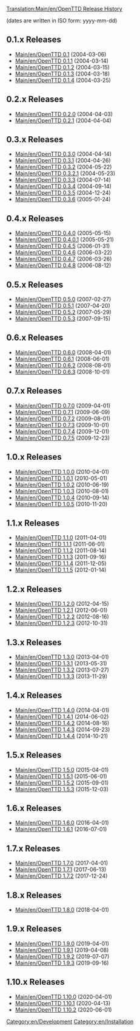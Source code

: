 [[Translation:Main/en/OpenTTD Release History]]
{{en/OTTDVersions}}

(dates are written in ISO form: yyyy-mm-dd)

==0.1.x Releases==
*[[Main/en/OpenTTD 0.1]] (2004-03-06)
*[[Main/en/OpenTTD 0.1.1]] (2004-03-14)
*[[Main/en/OpenTTD 0.1.2]] (2004-03-15)
*[[Main/en/OpenTTD 0.1.3]] (2004-03-18)
*[[Main/en/OpenTTD 0.1.4]] (2004-03-25)

==0.2.x Releases==
*[[Main/en/OpenTTD 0.2.0]] (2004-04-03)
*[[Main/en/OpenTTD 0.2.1]] (2004-04-04)

==0.3.x Releases==
*[[Main/en/OpenTTD 0.3.0]] (2004-04-14)
*[[Main/en/OpenTTD 0.3.1]] (2004-04-26)
*[[Main/en/OpenTTD 0.3.2]] (2004-05-22)
*[[Main/en/OpenTTD 0.3.2.1]] (2004-05-23)
*[[Main/en/OpenTTD 0.3.3]] (2004-07-14)
*[[Main/en/OpenTTD 0.3.4]] (2004-09-14)
*[[Main/en/OpenTTD 0.3.5]] (2004-12-24)
*[[Main/en/OpenTTD 0.3.6]] (2005-01-24)

==0.4.x Releases==
*[[Main/en/OpenTTD 0.4.0]] (2005-05-15)
*[[Main/en/OpenTTD 0.4.0.1]] (2005-05-21)
*[[Main/en/OpenTTD 0.4.5]] (2006-01-31)
*[[Main/en/OpenTTD 0.4.6]] (2006-03-22)
*[[Main/en/OpenTTD 0.4.7]] (2006-03-26)
*[[Main/en/OpenTTD 0.4.8]] (2006-08-12)

==0.5.x Releases==
*[[Main/en/OpenTTD 0.5.0]] (2007-02-27)
*[[Main/en/OpenTTD 0.5.1]] (2007-04-20)
*[[Main/en/OpenTTD 0.5.2]] (2007-05-29)
*[[Main/en/OpenTTD 0.5.3]] (2007-09-15)

==0.6.x Releases==
*[[Main/en/OpenTTD 0.6.0]] (2008-04-01)
*[[Main/en/OpenTTD 0.6.1]] (2008-06-01)
*[[Main/en/OpenTTD 0.6.2]] (2008-08-01)
*[[Main/en/OpenTTD 0.6.3]] (2008-10-01)

==0.7.x Releases==
*[[Main/en/OpenTTD 0.7.0]] (2009-04-01)
*[[Main/en/OpenTTD 0.7.1]] (2009-06-09)
*[[Main/en/OpenTTD 0.7.2]] (2009-08-01)
*[[Main/en/OpenTTD 0.7.3]] (2009-10-01)
*[[Main/en/OpenTTD 0.7.4]] (2009-12-01)
*[[Main/en/OpenTTD 0.7.5]] (2009-12-23)
==1.0.x Releases==
*[[Main/en/OpenTTD 1.0.0]] (2010-04-01)
*[[Main/en/OpenTTD 1.0.1]] (2010-05-01)
*[[Main/en/OpenTTD 1.0.2]] (2010-06-19)
*[[Main/en/OpenTTD 1.0.3]] (2010-08-01)
*[[Main/en/OpenTTD 1.0.4]] (2010-09-14)
*[[Main/en/OpenTTD 1.0.5]] (2010-11-20)

==1.1.x Releases==
*[[Main/en/OpenTTD 1.1.0]] (2011-04-01)
*[[Main/en/OpenTTD 1.1.1]] (2011-06-01)
*[[Main/en/OpenTTD 1.1.2]] (2011-08-14)
*[[Main/en/OpenTTD 1.1.3]] (2011-09-16)
*[[Main/en/OpenTTD 1.1.4]] (2011-12-05)
*[[Main/en/OpenTTD 1.1.5]] (2012-01-14)

==1.2.x Releases==
*[[Main/en/OpenTTD 1.2.0]] (2012-04-15)
*[[Main/en/OpenTTD 1.2.1]] (2012-06-01)
*[[Main/en/OpenTTD 1.2.2]] (2012-08-16)
*[[Main/en/OpenTTD 1.2.3]] (2012-10-31)

==1.3.x Releases==
*[[Main/en/OpenTTD 1.3.0]] (2013-04-01)
*[[Main/en/OpenTTD 1.3.1]] (2013-05-31)
*[[Main/en/OpenTTD 1.3.2]] (2013-07-27)
*[[Main/en/OpenTTD 1.3.3]] (2013-11-29)

==1.4.x Releases==
*[[Main/en/OpenTTD 1.4.0]] (2014-04-01)
*[[Main/en/OpenTTD 1.4.1]] (2014-06-02)
*[[Main/en/OpenTTD 1.4.2]] (2014-08-16)
*[[Main/en/OpenTTD 1.4.3]] (2014-09-23)
*[[Main/en/OpenTTD 1.4.4]] (2014-10-21)

==1.5.x Releases==
*[[Main/en/OpenTTD 1.5.0]] (2015-04-01)
*[[Main/en/OpenTTD 1.5.1]] (2015-06-01)
*[[Main/en/OpenTTD 1.5.2]] (2015-09-01)
*[[Main/en/OpenTTD 1.5.3]] (2015-12-03)

==1.6.x Releases==
*[[Main/en/OpenTTD 1.6.0]] (2016-04-01)
*[[Main/en/OpenTTD 1.6.1]] (2016-07-01)

==1.7.x Releases==
*[[Main/en/OpenTTD 1.7.0]] (2017-04-01)
*[[Main/en/OpenTTD 1.7.1]] (2017-06-13)
*[[Main/en/OpenTTD 1.7.2]] (2017-12-24)

==1.8.x Releases==
*[[Main/en/OpenTTD 1.8.0]] (2018-04-01)

==1.9.x Releases==
*[[Main/en/OpenTTD 1.9.0]] (2019-04-01)
*[[Main/en/OpenTTD 1.9.1]] (2019-04-08)
*[[Main/en/OpenTTD 1.9.2]] (2019-07-07)
*[[Main/en/OpenTTD 1.9.3]] (2019-09-16)

==1.10.x Releases==
*[[Main/en/OpenTTD 1.10.0]] (2020-04-01)
*[[Main/en/OpenTTD 1.10.1]] (2020-04-13)
*[[Main/en/OpenTTD 1.10.2]] (2020-06-01)

[[Category:en/Development]]
[[Category:en/Installation]]